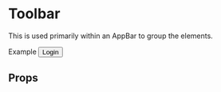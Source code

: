 
<Meta title="Components|Toolbar" component={Toolbar} />

# Toolbar

This is used primarily within an AppBar to group the elements.

<Preview>
  <Story name="app bar">
    <AppBar position="relative">
      <Toolbar>
        <Box flexGrow={1}>
          <Heading.h1>Example</Heading.h1>
        </Box>
        <Button color="inherit" variant="text">
          Login
        </Button>
      </Toolbar>
    </AppBar>
  </Story>
</Preview>

## Props

<Props of={ToolbarDocs} />
